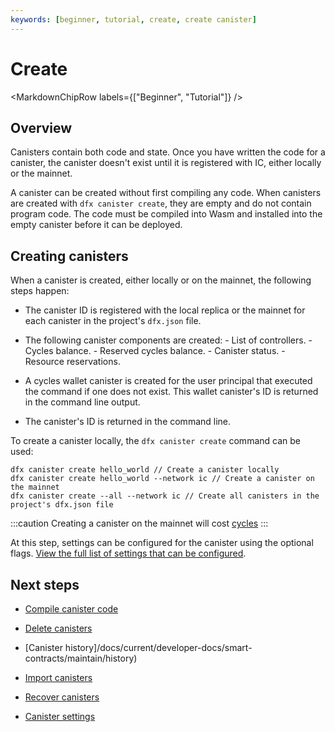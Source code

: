 ```yaml
---
keywords: [beginner, tutorial, create, create canister]
---
```



# Create

<MarkdownChipRow labels={["Beginner", "Tutorial"]} />

## Overview

Canisters contain both code and state. Once you have written the code for a canister, the canister doesn't exist until it is registered with IC, either locally or the mainnet.

A canister can be created without first compiling any code. When canisters are created with `dfx canister create`, they are empty and do not contain program code. The code must be compiled into Wasm and installed into the empty canister before it can be deployed.

## Creating canisters 

When a canister is created, either locally or on the mainnet, the following steps happen:

- The canister ID is registered with the local replica or the mainnet for each canister in the project's `dfx.json` file.

- The following canister components are created:
      - List of controllers.
      - Cycles balance.
      - Reserved cycles balance.
      - Canister status.
      - Resource reservations.

- A cycles wallet canister is created for the user principal that executed the command if one does not exist. This wallet canister's ID is returned in the command line output.

- The canister's ID is returned in the command line.

To create a canister locally, the `dfx canister create` command can be used:

```
dfx canister create hello_world // Create a canister locally
dfx canister create hello_world --network ic // Create a canister on the mainnet
dfx canister create --all --network ic // Create all canisters in the project's dfx.json file
```

:::caution 
Creating a canister on the mainnet will cost [cycles](/docs/current/developer-docs/getting-started/cycles/cycles-faucet)
:::

At this step, settings can be configured for the canister using the optional flags. [View the full list of settings that can be configured](/docs/current/developer-docs/developer-tools/cli-tools/cli-reference/dfx-canister#options-1).

## Next steps

- [Compile canister code](/docs/current/developer-docs/smart-contracts/compile)

- [Delete canisters](/docs/current/developer-docs/smart-contracts/delete)

- [Canister history]/docs/current/developer-docs/smart-contracts/maintain/history)

- [Import canisters](//docs/current/developer-docs/smart-contracts/maintain/import)

- [Recover canisters](/docs/current/developer-docs/smart-contracts/maintain/recovery)

- [Canister settings](/docs/current/developer-docs/smart-contracts/maintain/settings)
